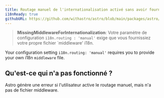 ```yaml
---
title: Routage manuel de l'internationalisation activé sans avoir fourni de middleware.
i18nReady: true
githubURL: https://github.com/withastro/astro/blob/main/packages/astro/src/core/errors/errors-data.ts
---
```


> **MissingMiddlewareForInternationalization**: Votre paramètre de configuration `i18n.routing : 'manual'` exige que vous fournissiez votre propre fichier `middleware' i18n.

Your configuration setting `i18n.routing: 'manual'` requires you to provide your own i18n `middleware` file.

## Qu'est-ce qui n'a pas fonctionné ?
Astro génère une erreur si l'utilisateur active le routage manuel, mais n'a pas de fichier middleware.
